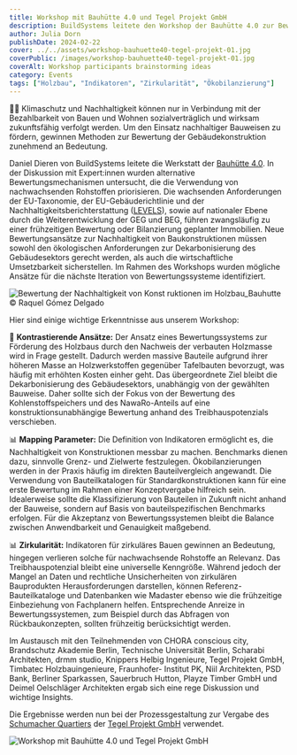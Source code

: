 ```yaml
---
title: Workshop mit Bauhütte 4.0 und Tegel Projekt GmbH
description: BuildSystems leitete den Workshop der Bauhütte 4.0 zur Bewertung der Nachhaltigkeit von Bauprojekten.
author: Julia Dorn
publishDate: 2024-02-22
cover: ../../assets/workshop-bauhuette40-tegel-projekt-01.jpg
coverPublic: /images/workshop-bauhuette40-tegel-projekt-01.jpg
coverAlt: Workshop participants brainstorming ideas
category: Events
tags: ["Holzbau", "Indikatoren", "Zirkularität", "Ökobilanzierung"]
---
```


🌱💼 Klimaschutz und Nachhaltigkeit können nur in  Verbindung mit der Bezahlbarkeit von Bauen und Wohnen sozialverträglich und wirksam zukunftsfähig verfolgt werden. Um den Einsatz nachhaltiger Bauweisen  zu fördern, gewinnen Methoden zur Bewertung der Gebäudekonstruktion zunehmend an Bedeutung.

Daniel Dieren von BuildSystems leitete die Werkstatt der [Bauhütte 4.0](https://www.bauhuette40.com/). In der Diskussion mit Expert:innen wurden alternative Bewertungsmechanismen untersucht, die die Verwendung von nachwachsenden Rohstoffen priorisieren.  Die wachsenden Anforderungen der EU-Taxonomie, der EU-Gebäuderichtlinie und der Nachhaltigkeitsberichterstattung ([LEVELS](https://environment.ec.europa.eu/topics/circular-economy/levels_en)), sowie auf nationaler Ebene durch die Weiterentwicklung der GEG und BEG, führen zwangsläufig zu einer frühzeitigen Bewertung oder Bilanzierung geplanter Immobilien. Neue Bewertungsansätze zur Nachhaltigkeit von Baukonstruktionen müssen sowohl den ökologischen Anforderungen zur Dekarbonisierung des Gebäudesektors gerecht werden, als auch die wirtschaftliche Umsetzbarkeit sicherstellen.  Im Rahmen des Workshops wurden mögliche Ansätze für die nächste Iteration von Bewertungssysteme identifiziert.

![Bewertung der Nachhaltigkeit von Konst ruktionen im Holzbau_Bauhutte © Raquel Gómez Delgado](../../assets/workshop-bauhuette40-tegel-projekt-02.jpg)

Hier sind einige wichtige Erkenntnisse aus unserem Workshop:

🔄 **Kontrastierende Ansätze:** Der Ansatz eines Bewertungssystems zur Förderung des Holzbaus durch den Nachweis der verbauten Holzmasse wird in Frage gestellt. Dadurch werden massive Bauteile aufgrund ihrer höheren Masse an Holzwerkstoffen gegenüber Tafelbauten bevorzugt, was häufig mit erhöhten Kosten einher geht. Das übergeordnete Ziel bleibt die Dekarbonisierung des Gebäudesektors, unabhängig von der gewählten Bauweise. Daher sollte sich der Fokus von der Bewertung des Kohlenstoffspeichers und des NawaRo-Anteils auf eine konstruktionsunabhängige Bewertung anhand des Treibhauspotenzials verschieben.

📊 **Mapping Parameter:** Die Definition von Indikatoren ermöglicht es, die Nachhaltigkeit von Konstruktionen messbar zu machen. Benchmarks dienen dazu, sinnvolle Grenz- und Zielwerte festzulegen. Ökobilanzierungen werden in der Praxis häufig im direkten Bauteilvergleich angewandt. Die Verwendung von Bauteilkatalogen für Standardkonstruktionen kann für eine erste Bewertung im Rahmen einer Konzeptvergabe hilfreich sein. Idealerweise sollte die Klassifizierung von Bauteilen in Zukunft nicht anhand der Bauweise, sondern auf Basis von bauteilspezifischen Benchmarks erfolgen. Für die Akzeptanz von Bewertungssystemen bleibt die Balance zwischen Anwendbarkeit und Genauigkeit maßgebend.

📊 **Zirkularität:** Indikatoren für zirkuläres Bauen gewinnen an Bedeutung, hingegen verlieren solche für nachwachsende Rohstoffe an Relevanz. Das Treibhauspotenzial bleibt eine universelle Kenngröße. Während jedoch der Mangel an Daten und rechtliche Unsicherheiten von zirkulären Bauprodukten Herausforderungen darstellen, können Referenz-Bauteilkataloge und Datenbanken wie Madaster ebenso wie die frühzeitige Einbeziehung von Fachplanern helfen. Entsprechende Anreize in Bewertungssystemen, zum Beispiel durch das Abfragen von Rückbaukonzepten, sollten frühzeitig berücksichtigt werden.

Im Austausch mit den Teilnehmenden von CHORA conscious city, Brandschutz Akademie Berlin, Technische Universität Berlin, Scharabi Architekten, drmm studio, Knippers Helbig Ingenieure, Tegel Projekt GmbH, Timbatec Holzbauingenieure, Fraunhofer- Institut PK, Niil Architekten, PSD Bank, Berliner Sparkassen, Sauerbruch Hutton, Playze Timber GmbH und Deimel Oelschläger Architekten ergab sich eine rege Diskussion und wichtige Insights. 

Die Ergebnisse werden nun bei der Prozessgestaltung zur Vergabe des [Schumacher Quartiers](https://schumacher-quartier.de/) der [Tegel Projekt GmbH](https://tegelprojekt.de/) verwendet.

![Workshop mit Bauhütte 4.0 und Tegel Projekt GmbH](../../assets/workshop-bauhuette40-tegel-projekt-03.jpg)